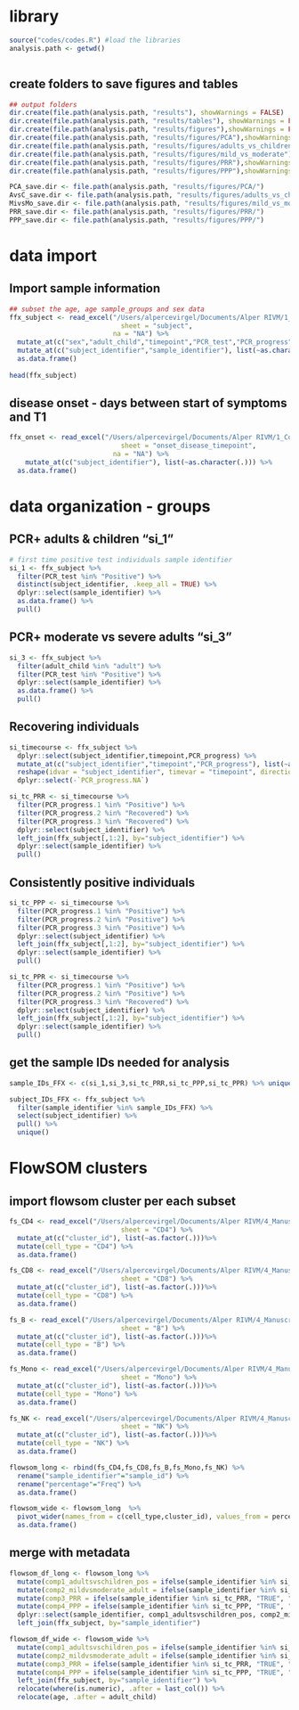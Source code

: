 # library
```r
source("codes/codes.R") #load the libraries
analysis.path <- getwd()
```

```r


```


## create folders to save figures and tables
```r
## output folders
dir.create(file.path(analysis.path, "results"), showWarnings = FALSE)
dir.create(file.path(analysis.path, "results/tables"), showWarnings = FALSE)
dir.create(file.path(analysis.path, "results/figures"),showWarnings = FALSE)
dir.create(file.path(analysis.path, "results/figures/PCA"),showWarnings = FALSE)
dir.create(file.path(analysis.path, "results/figures/adults_vs_children"),showWarnings = FALSE)
dir.create(file.path(analysis.path, "results/figures/mild_vs_moderate"),showWarnings = FALSE)
dir.create(file.path(analysis.path, "results/figures/PRR"),showWarnings = FALSE)
dir.create(file.path(analysis.path, "results/figures/PPP"),showWarnings = FALSE)

PCA_save.dir <- file.path(analysis.path, "results/figures/PCA/")
AvsC_save.dir <- file.path(analysis.path, "results/figures/adults_vs_children/")
MivsMo_save.dir <- file.path(analysis.path, "results/figures/mild_vs_moderate/")
PRR_save.dir <- file.path(analysis.path, "results/figures/PRR/")
PPP_save.dir <- file.path(analysis.path, "results/figures/PPP/")
```

# data import
## Import sample information
```r
## subset the age, age sample_groups and sex data 
ffx_subject <- read_excel("/Users/alpercevirgel/Documents/Alper RIVM/1_Complete_analysis_per_project/FFX PBMC/metadata/FFX_database.xlsx",
                            sheet = "subject",
                          na = "NA") %>% 
  mutate_at(c("sex","adult_child","timepoint","PCR_test","PCR_progress","severity_score","severity_text","severity_merged","assay_timepoint"), list(~factor(.))) %>%
  mutate_at(c("subject_identifier","sample_identifier"), list(~as.character(.))) %>% 
  as.data.frame()
  
head(ffx_subject)
```

## disease onset - days between start of symptoms and T1
```r
ffx_onset <- read_excel("/Users/alpercevirgel/Documents/Alper RIVM/1_Complete_analysis_per_project/FFX PBMC/metadata/FFX_database.xlsx",
                            sheet = "onset_disease_timepoint",
                          na = "NA") %>%
    mutate_at(c("subject_identifier"), list(~as.character(.))) %>% 
  as.data.frame()
```

# data organization - groups
## PCR+ adults & children "si_1" 
```r
# first time positive test individuals sample identifier
si_1 <- ffx_subject %>% 
  filter(PCR_test %in% "Positive") %>%
  distinct(subject_identifier, .keep_all = TRUE) %>%
  dplyr::select(sample_identifier) %>%
  as.data.frame() %>%
  pull()
```

## PCR+ moderate vs severe adults "si_3" 
```r
si_3 <- ffx_subject %>%
  filter(adult_child %in% "adult") %>%
  filter(PCR_test %in% "Positive") %>%
  dplyr::select(sample_identifier) %>%
  as.data.frame() %>%
  pull()
```

## Recovering individuals
```r
si_timecourse <- ffx_subject %>%
  dplyr::select(subject_identifier,timepoint,PCR_progress) %>%
  mutate_at(c("subject_identifier","timepoint","PCR_progress"), list(~as.character(.))) %>%
  reshape(idvar = "subject_identifier", timevar = "timepoint", direction = "wide") %>%
  dplyr::select(-`PCR_progress.NA`)

si_tc_PRR <- si_timecourse %>%
  filter(PCR_progress.1 %in% "Positive") %>%
  filter(PCR_progress.2 %in% "Recovered") %>%
  filter(PCR_progress.3 %in% "Recovered") %>%
  dplyr::select(subject_identifier) %>%
  left_join(ffx_subject[,1:2], by="subject_identifier") %>%
  dplyr::select(sample_identifier) %>%
  pull()
```

## Consistently positive individuals
```r
si_tc_PPP <- si_timecourse %>%
  filter(PCR_progress.1 %in% "Positive") %>%
  filter(PCR_progress.2 %in% "Positive") %>%
  filter(PCR_progress.3 %in% "Positive") %>%
  dplyr::select(subject_identifier) %>%
  left_join(ffx_subject[,1:2], by="subject_identifier") %>%
  dplyr::select(sample_identifier) %>%
  pull()

si_tc_PPR <- si_timecourse %>%
  filter(PCR_progress.1 %in% "Positive") %>%
  filter(PCR_progress.2 %in% "Positive") %>%
  filter(PCR_progress.3 %in% "Recovered") %>%
  dplyr::select(subject_identifier) %>%
  left_join(ffx_subject[,1:2], by="subject_identifier") %>%
  dplyr::select(sample_identifier) %>%
  pull()
```

## get the sample IDs needed for analysis
```r
sample_IDs_FFX <- c(si_1,si_3,si_tc_PRR,si_tc_PPP,si_tc_PPR) %>% unique() 

subject_IDs_FFX <- ffx_subject %>%
  filter(sample_identifier %in% sample_IDs_FFX) %>%
  select(subject_identifier) %>%
  pull() %>%
  unique()
```


# FlowSOM clusters
## import flowsom cluster per each subset
```r
fs_CD4 <- read_excel("/Users/alpercevirgel/Documents/Alper RIVM/4_Manuscripts/Chapter_5/R_analysis/Analysis/20230330_FlowSOM_allsubsets.xlsx",
                            sheet = "CD4") %>% 
  mutate_at(c("cluster_id"), list(~as.factor(.)))%>% 
  mutate(cell_type = "CD4") %>%
  as.data.frame()

fs_CD8 <- read_excel("/Users/alpercevirgel/Documents/Alper RIVM/4_Manuscripts/Chapter_5/R_analysis/Analysis/20230330_FlowSOM_allsubsets.xlsx",
                            sheet = "CD8") %>% 
  mutate_at(c("cluster_id"), list(~as.factor(.)))%>% 
  mutate(cell_type = "CD8") %>%
  as.data.frame()

fs_B <- read_excel("/Users/alpercevirgel/Documents/Alper RIVM/4_Manuscripts/Chapter_5/R_analysis/Analysis/20230330_FlowSOM_allsubsets.xlsx",
                            sheet = "B") %>% 
  mutate_at(c("cluster_id"), list(~as.factor(.)))%>% 
  mutate(cell_type = "B") %>%
  as.data.frame()

fs_Mono <- read_excel("/Users/alpercevirgel/Documents/Alper RIVM/4_Manuscripts/Chapter_5/R_analysis/Analysis/20230330_FlowSOM_allsubsets.xlsx",
                            sheet = "Mono") %>% 
  mutate_at(c("cluster_id"), list(~as.factor(.)))%>% 
  mutate(cell_type = "Mono") %>%
  as.data.frame()

fs_NK <- read_excel("/Users/alpercevirgel/Documents/Alper RIVM/4_Manuscripts/Chapter_5/R_analysis/Analysis/20230330_FlowSOM_allsubsets.xlsx",
                            sheet = "NK") %>% 
  mutate_at(c("cluster_id"), list(~as.factor(.)))%>% 
  mutate(cell_type = "NK") %>%
  as.data.frame()

flowsom_long <- rbind(fs_CD4,fs_CD8,fs_B,fs_Mono,fs_NK) %>%
  rename("sample_identifier"="sample_id") %>%
  rename("percentage"="Freq") %>%
  as.data.frame()

flowsom_wide <- flowsom_long  %>%
  pivot_wider(names_from = c(cell_type,cluster_id), values_from = percentage) %>%
  as.data.frame()

```

## merge with metadata
```r
flowsom_df_long <- flowsom_long %>%
  mutate(comp1_adultsvschildren_pos = ifelse(sample_identifier %in% si_2, "TRUE", "FALSE")) %>% 
  mutate(comp2_mildvsmoderate_adult = ifelse(sample_identifier %in% si_3, "TRUE", "FALSE")) %>%
  mutate(comp3_PRR = ifelse(sample_identifier %in% si_tc_PRR, "TRUE", "FALSE")) %>% 
  mutate(comp4_PPP = ifelse(sample_identifier %in% si_tc_PPP, "TRUE", "FALSE")) %>%
  dplyr::select(sample_identifier, comp1_adultsvschildren_pos, comp2_mildvsmoderate_adult, comp3_PRR, comp4_PPP, cell_type, cluster_id, percentage) %>%
  left_join(ffx_subject, by="sample_identifier")

flowsom_df_wide <- flowsom_wide %>%
  mutate(comp1_adultsvschildren_pos = ifelse(sample_identifier %in% si_2, "TRUE", "FALSE")) %>% 
  mutate(comp2_mildvsmoderate_adult = ifelse(sample_identifier %in% si_3, "TRUE", "FALSE")) %>%
  mutate(comp3_PRR = ifelse(sample_identifier %in% si_tc_PRR, "TRUE", "FALSE")) %>% 
  mutate(comp4_PPP = ifelse(sample_identifier %in% si_tc_PPP, "TRUE", "FALSE")) %>%
  left_join(ffx_subject, by="sample_identifier") %>%
  relocate(where(is.numeric), .after = last_col()) %>%
  relocate(age, .after = adult_child)
```



